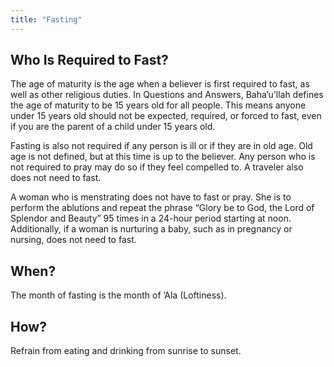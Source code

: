 ```yaml
---
title: "Fasting"
---
```


## Who Is Required to Fast?

The age of maturity is the age when a believer is first required to fast, as well as other religious duties. In Questions and Answers, Baha'u'llah defines the age of maturity to be 15 years old for all people. This means anyone under 15 years old should not be expected, required, or forced to fast, even if you are the parent of a child under 15 years old.

Fasting is also not required if any person is ill or if they are in old age. Old age is not defined, but at this time is up to the believer. Any person who is not required to pray may do so if they feel compelled to. A traveler also does not need to fast.

A woman who is menstrating does not have to fast or pray. She is to perform the ablutions and repeat the phrase "Glory be to God, the Lord of Splendor and Beauty" 95 times in a 24-hour period starting at noon. Additionally, if a woman is nurturing a baby, such as in pregnancy or nursing, does not need to fast.

## When?

The month of fasting is the month of 'Ala (Loftiness).

## How?

Refrain from eating and drinking from sunrise to sunset.
